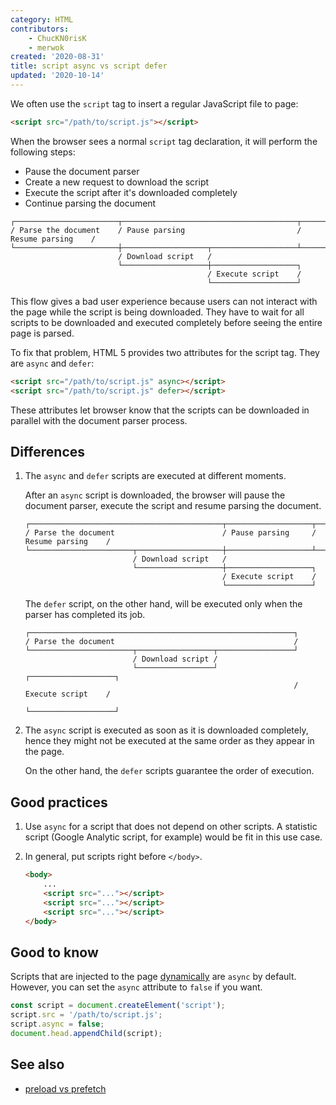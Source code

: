 ```yaml
---
category: HTML
contributors:
    - ChucKN0risK
    - merwok
created: '2020-08-31'
title: script async vs script defer
updated: '2020-10-14'
---
```


We often use the `script` tag to insert a regular JavaScript file to page:

```html
<script src="/path/to/script.js"></script>
```

When the browser sees a normal `script` tag declaration, it will perform the following steps:

-   Pause the document parser
-   Create a new request to download the script
-   Execute the script after it's downloaded completely
-   Continue parsing the document

```shell
┌───────────────────────┬───────────────────────────────────────┬───────────────────┐
/ Parse the document    / Pause parsing                         / Resume parsing    /
└───────────────────────┼───────────────────┬───────────────────┴───────────────────┘
                        / Download script   /
                        └───────────────────┼───────────────────┐
                                            / Execute script    /
                                            └───────────────────┘
```

This flow gives a bad user experience because users can not interact with the page while the script is being downloaded.
They have to wait for all scripts to be downloaded and executed completely before seeing the entire page is parsed.

To fix that problem, HTML 5 provides two attributes for the script tag. They are `async` and `defer`:

```html
<script src="/path/to/script.js" async></script>
<script src="/path/to/script.js" defer></script>
```

These attributes let browser know that the scripts can be downloaded in parallel with the document parser process.

## Differences

1. The `async` and `defer` scripts are executed at different moments.

    After an `async` script is downloaded, the browser will pause the document parser, execute the script and resume parsing the document.

    ```shell
    ┌───────────────────────────────────────────┬───────────────────┬───────────────────┐
    / Parse the document                        / Pause parsing     / Resume parsing    /
    └───────────────────────┬───────────────────┼───────────────────┴───────────────────┘
                            / Download script   /
                            └───────────────────┼───────────────────┐
                                                / Execute script    /
                                                └───────────────────┘
    ```

    The `defer` script, on the other hand, will be executed only when the parser has completed its job.

    ```shell
    ┌───────────────────────────────────────────────────────────┐
    / Parse the document                                        /
    └───────────────────────┬─────────────────┬─────────────────┘
                            / Download script /
                            └─────────────────┘                 ┌───────────────────┐
                                                                / Execute script    /
                                                                └───────────────────┘
    ```

2. The `async` script is executed as soon as it is downloaded completely, hence they might not be executed at the same order as they appear in the page.

    On the other hand, the `defer` scripts guarantee the order of execution.

## Good practices

1. Use `async` for a script that does not depend on other scripts. A statistic script (Google Analytic script, for example) would be fit in this use case.

2. In general, put scripts right before `</body>`.

    ```html
    <body>
        ...
        <script src="..."></script>
        <script src="..."></script>
        <script src="..."></script>
    </body>
    ```

## Good to know

Scripts that are injected to the page [dynamically](https://phuoc.ng/collection/html-dom/load-a-javascript-file-dynamically/) are `async` by default.
However, you can set the `async` attribute to `false` if you want.

```js
const script = document.createElement('script');
script.src = '/path/to/script.js';
script.async = false;
document.head.appendChild(script);
```

## See also

-   [preload vs prefetch](https://phuoc.ng/collection/this-vs-that/preload-vs-prefetch/)

